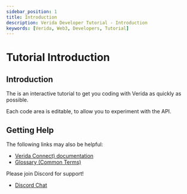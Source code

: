 ```yaml
---
sidebar_position: 1
title: Introduction
description: Verida Developer Tutorial - Introduction
keywords: [Verida, Web3, Developers, Tutorial]
---
```



# Tutorial Introduction

## Introduction

The is an interactive tutorial to get you coding with Verida as quickly as possible.

Each code area is editable, to allow you to experiment with the API.

<ReactPlayer playing={true} loop={true} url='/img/live_editing.webm' />

## Getting Help

The following links may also be helpful:

- [Verida Connect) documentation](/single-sign-on-sdk/single-sign-on-sdk.md)
- [Glossary (Common Terms)](glossary.md)

Please join Discord for support!

- [Discord Chat](https://discord.com/invite/qb6vS43)
